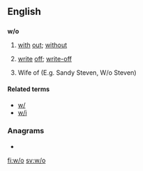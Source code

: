 ==English==

==={{abbreviation}}===
'''w/o'''

# [[with]] [[out]]; [[without]]
# {{context|finance|insurance}} [[write]] [[off]]; [[write-off]]
# Wife of (E.g. Sandy Steven, W/o Steven)

====Related terms====
* [[w/]]
* [[w/i]]

===Anagrams===
* {{alphagram|[[ow#English|ow]]}} 

[[fi:w/o]]
[[sv:w/o]]